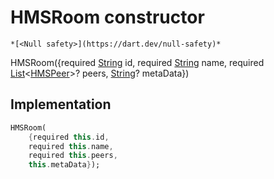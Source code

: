 # HMSRoom constructor

    *[<Null safety>](https://dart.dev/null-safety)*

HMSRoom({required [String](https://api.flutter.dev/flutter/dart-core/String-class.html) id, required [String](https://api.flutter.dev/flutter/dart-core/String-class.html) name, required [List](https://api.flutter.dev/flutter/dart-core/List-class.html)&lt;[HMSPeer](../../model_hms_peer/HMSPeer-class)>? peers, [String](https://api.flutter.dev/flutter/dart-core/String-class.html)? metaData})

## Implementation

```dart
HMSRoom(
    {required this.id,
    required this.name,
    required this.peers,
    this.metaData});
```

